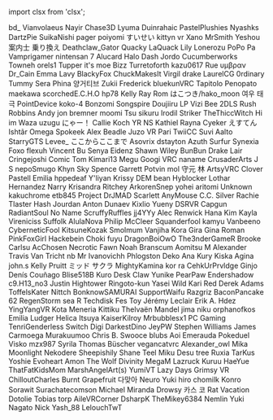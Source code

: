﻿import clsx from 'clsx';


<!-- Reminder that not only HTML chars have to be escaped, MDX chars also need to be (such as a space followed by an underscore). -->
<Patronelt k="5" ias="1" sp="1" >bd&#0095;</Patronelt> <Patronelt k="3" ias="1" sp="1" >Vianvolaeus</Patronelt> <Patronelt k="3" ias="1" sp="1" >Nayir</Patronelt> <Patronelt k="3" ias="1" sp="0" >Chase3D</Patronelt> <Patronelt k="2" ias="1" sp="1" >Lyuma</Patronelt> 
<Patronelt k="2" ias="1" sp="1" >Duinrahaic</Patronelt> <Patronelt k="2" ias="1" sp="1" >PastelPlushies</Patronelt> <Patronelt k="2" ias="1" sp="1" >Nyashks</Patronelt> <Patronelt k="2" ias="1" sp="1" >DartzPie</Patronelt> <Patronelt k="2" ias="1" sp="1" >SuikaNishi</Patronelt> 
<Patronelt k="2" ias="1" sp="1" >pager</Patronelt> <Patronelt k="2" ias="1" sp="1" >poiyomi</Patronelt> <Patronelt k="2" ias="1" sp="1" >すいせい</Patronelt> <Patronelt k="2" ias="1" sp="1" >kittyn vr</Patronelt> <Patronelt k="2" ias="1" sp="1" >Xano</Patronelt> 
<Patronelt k="2" ias="1" sp="1" >MrSmith</Patronelt> <Patronelt k="2" ias="1" sp="1" >Yeshou</Patronelt> <Patronelt k="2" ias="1" sp="1" >案内士 乗り換え</Patronelt> <Patronelt k="2" ias="1" sp="1" >Deathclaw&#0095;Gator</Patronelt> <Patronelt k="2" ias="1" sp="1" >Quacky LaQuack</Patronelt> 
<Patronelt k="2" ias="1" sp="1" >Lily</Patronelt> <Patronelt k="2" ias="1" sp="1" >Lonerozu</Patronelt> <Patronelt k="2" ias="1" sp="1" >PoPo Pa</Patronelt> <Patronelt k="2" ias="1" sp="1" >Vamprigamer</Patronelt> <Patronelt k="2" ias="1" sp="0" >nintensan 7</Patronelt> 
<Patronelt k="2" ias="1" sp="0" >Alucard</Patronelt> <Patronelt k="2" ias="1" sp="0" >Halo Dash</Patronelt> <Patronelt k="0" ias="1" sp="1" >Jordo</Patronelt> <Patronelt k="0" ias="0" sp="1" >Cucumberworks</Patronelt> <Patronelt k="0" ias="1" sp="1" >Towneh</Patronelt> 
<Patronelt k="0" ias="0" sp="1" >orels1</Patronelt> <Patronelt k="0" ias="0" sp="1" >Tupper</Patronelt> <Patronelt k="0" ias="0" sp="1" >it&#0039;s moe</Patronelt> <Patronelt k="0" ias="1" sp="1" >Bizz</Patronelt> <Patronelt k="0" ias="1" sp="1" >Turretoforth</Patronelt> 
<Patronelt k="0" ias="0" sp="1" >kazu0617</Patronelt> <Patronelt k="0" ias="0" sp="1" >Rue</Patronelt> <Patronelt k="0" ias="1" sp="1" >υμβραν</Patronelt> <Patronelt k="0" ias="1" sp="1" >Dr&#0095;Cain</Patronelt> <Patronelt k="0" ias="1" sp="1" >Emma</Patronelt> 
<Patronelt k="0" ias="0" sp="1" >Lavy</Patronelt> <Patronelt k="0" ias="0" sp="1" >BlackyFox</Patronelt> <Patronelt k="0" ias="1" sp="1" >ChuckMakesIt</Patronelt> <Patronelt k="0" ias="1" sp="1" >Virgil drake</Patronelt> <Patronelt k="0" ias="0" sp="1" >LaurelCG</Patronelt> 
<Patronelt k="0" ias="1" sp="1" >0rdinary</Patronelt> <Patronelt k="0" ias="1" sp="1" >Tummy</Patronelt> <Patronelt k="0" ias="1" sp="1" >Sera Phina</Patronelt> <Patronelt k="0" ias="1" sp="1" >양거티브</Patronelt> <Patronelt k="0" ias="1" sp="1" >Zukii</Patronelt> 
<Patronelt k="0" ias="1" sp="1" >Frederick</Patronelt> <Patronelt k="0" ias="1" sp="1" >bluekunVRC</Patronelt> <Patronelt k="0" ias="0" sp="1" >Tapitolo Penopato</Patronelt> <Patronelt k="0" ias="0" sp="1" >maekawa</Patronelt> <Patronelt k="0" ias="0" sp="1" >scorchedE&#0046;C&#0046;H&#0046;O</Patronelt> 
<Patronelt k="0" ias="1" sp="1" >hp78</Patronelt> <Patronelt k="0" ias="1" sp="1" >Kelly</Patronelt> <Patronelt k="0" ias="1" sp="1" >Ray Rom</Patronelt> <Patronelt k="0" ias="1" sp="1" >はこつき&#0047;hako&#0095;moon</Patronelt> <Patronelt k="0" ias="1" sp="1" >여우 태극</Patronelt> 
<Patronelt k="0" ias="1" sp="1" >PointDevice</Patronelt> <Patronelt k="0" ias="1" sp="1" >koko&#0045;4</Patronelt> <Patronelt k="0" ias="1" sp="1" >Bonzomi</Patronelt> <Patronelt k="0" ias="1" sp="1" >Songspire</Patronelt> <Patronelt k="0" ias="1" sp="1" >Doujiiru</Patronelt> 
<Patronelt k="0" ias="1" sp="1" >LP</Patronelt> <Patronelt k="0" ias="1" sp="1" >Vizi</Patronelt> <Patronelt k="0" ias="1" sp="1" >Bee</Patronelt> <Patronelt k="0" ias="1" sp="1" >2DLS</Patronelt> <Patronelt k="0" ias="1" sp="1" >Rush Robbins</Patronelt> 
<Patronelt k="0" ias="1" sp="1" >Andy</Patronelt> <Patronelt k="0" ias="1" sp="1" >jon bremner</Patronelt> <Patronelt k="0" ias="1" sp="1" >moomi</Patronelt> <Patronelt k="0" ias="0" sp="1" >Tsu</Patronelt> <Patronelt k="0" ias="1" sp="1" >sikuru</Patronelt> 
<Patronelt k="0" ias="0" sp="1" >Irodil Striker</Patronelt> <Patronelt k="0" ias="1" sp="1" >TheThiccWitch</Patronelt> <Patronelt k="0" ias="1" sp="1" >Hi im Waza</Patronelt> <Patronelt k="0" ias="1" sp="1" >uzugu</Patronelt> <Patronelt k="0" ias="1" sp="1" >にゃー！</Patronelt> 
<Patronelt k="0" ias="1" sp="1" >Callie Koch</Patronelt> <Patronelt k="0" ias="0" sp="1" >YR NS</Patronelt> <Patronelt k="0" ias="1" sp="1" >Kathiel Rayna</Patronelt> <Patronelt k="0" ias="0" sp="1" >Cyeker</Patronelt> <Patronelt k="0" ias="1" sp="1" >えすてん</Patronelt> 
<Patronelt k="0" ias="1" sp="1" >Ishtãr</Patronelt> <Patronelt k="0" ias="1" sp="1" >Omega</Patronelt> <Patronelt k="0" ias="1" sp="1" >Spokeek</Patronelt> <Patronelt k="0" ias="0" sp="1" >Alex Beadle</Patronelt> <Patronelt k="0" ias="1" sp="1" >Juzo VR</Patronelt> 
<Patronelt k="0" ias="1" sp="1" >Pari</Patronelt> <Patronelt k="0" ias="1" sp="1" >TwiiCC</Patronelt> <Patronelt k="0" ias="1" sp="1" >Suvi Aalto</Patronelt> <Patronelt k="0" ias="1" sp="1" >StarryGTS</Patronelt> <Patronelt k="0" ias="1" sp="1" >Levee&#0095;</Patronelt> 
<Patronelt k="0" ias="1" sp="1" >ここからここまで</Patronelt> <Patronelt k="0" ias="1" sp="1" >Asovrix</Patronelt> <Patronelt k="0" ias="1" sp="1" >dstayton</Patronelt> <Patronelt k="0" ias="1" sp="1" >Azuth</Patronelt> <Patronelt k="0" ias="1" sp="1" >Surfur</Patronelt> 
<Patronelt k="0" ias="1" sp="1" >Synexia Foxo</Patronelt> <Patronelt k="0" ias="0" sp="1" >flexuh</Patronelt> <Patronelt k="0" ias="1" sp="1" >Vincent Bu</Patronelt> <Patronelt k="0" ias="1" sp="1" >Senya</Patronelt> <Patronelt k="0" ias="1" sp="1" >Eidenz</Patronelt> 
<Patronelt k="0" ias="1" sp="1" >Shawn Wiley</Patronelt> <Patronelt k="0" ias="1" sp="1" >BunBun</Patronelt> <Patronelt k="0" ias="1" sp="1" >Drake Lair</Patronelt> <Patronelt k="0" ias="1" sp="1" >Cringejoshi</Patronelt> <Patronelt k="0" ias="1" sp="1" >Comic Tom</Patronelt> 
<Patronelt k="0" ias="0" sp="1" >Kimari13</Patronelt> <Patronelt k="0" ias="1" sp="1" >Megu</Patronelt> <Patronelt k="0" ias="1" sp="1" >Googi</Patronelt> <Patronelt k="0" ias="1" sp="1" >VRC naname</Patronelt> <Patronelt k="0" ias="0" sp="1" >CrusaderArts</Patronelt> 
<Patronelt k="0" ias="1" sp="1" >J S</Patronelt> <Patronelt k="0" ias="0" sp="1" >nepoSmugo</Patronelt> <Patronelt k="0" ias="1" sp="1" >Khyn</Patronelt> <Patronelt k="0" ias="0" sp="1" >Sky Spence</Patronelt> <Patronelt k="0" ias="1" sp="1" >Garrett Potvin</Patronelt> 
<Patronelt k="0" ias="1" sp="1" >mol</Patronelt> <Patronelt k="0" ias="1" sp="1" >守元 林</Patronelt> <Patronelt k="0" ias="1" sp="1" >ArtsyVRC</Patronelt> <Patronelt k="0" ias="0" sp="1" >Clover</Patronelt> <Patronelt k="0" ias="1" sp="1" >Pastell Emilia</Patronelt> 
<Patronelt k="0" ias="0" sp="1" >hppedeaf</Patronelt> <Patronelt k="0" ias="1" sp="1" >Y&#0039;liyan</Patronelt> <Patronelt k="0" ias="0" sp="1" >Krissy</Patronelt> <Patronelt k="0" ias="1" sp="1" >DEM bean</Patronelt> <Patronelt k="0" ias="1" sp="1" >Hyblocker</Patronelt> 
<Patronelt k="0" ias="1" sp="1" >Lothar Hernandez</Patronelt> <Patronelt k="0" ias="1" sp="1" >Narry</Patronelt> <Patronelt k="0" ias="1" sp="1" >Krisandra Ritchey</Patronelt> <Patronelt k="0" ias="1" sp="1" >ArkorenSnep</Patronelt> <Patronelt k="0" ias="1" sp="1" >yohei aritomi</Patronelt> 
<Patronelt k="0" ias="0" sp="1" >Unknown</Patronelt> <Patronelt k="0" ias="1" sp="1" >kakuchrome</Patronelt> <Patronelt k="0" ias="1" sp="1" >etb845</Patronelt> <Patronelt k="0" ias="1" sp="1" >Project</Patronelt> <Patronelt k="0" ias="1" sp="1" >DrJMAD</Patronelt> 
<Patronelt k="0" ias="1" sp="1" >Scarlett</Patronelt> <Patronelt k="0" ias="1" sp="1" >AnyMouse</Patronelt> <Patronelt k="0" ias="1" sp="1" >C&#0046;C&#0046; Silver</Patronelt> <Patronelt k="0" ias="1" sp="1" >Rachie</Patronelt> <Patronelt k="0" ias="0" sp="1" >Tlaster</Patronelt> 
<Patronelt k="0" ias="1" sp="1" >Hash Jourdan</Patronelt> <Patronelt k="0" ias="1" sp="1" >Anton Dunaev</Patronelt> <Patronelt k="0" ias="1" sp="1" >Kixlio Yueny</Patronelt> <Patronelt k="0" ias="1" sp="1" >DSRVR</Patronelt> <Patronelt k="0" ias="0" sp="1" >Capgun</Patronelt> 
<Patronelt k="0" ias="1" sp="1" >RadiantSoul</Patronelt> <Patronelt k="0" ias="1" sp="1" >No Name</Patronelt> <Patronelt k="0" ias="1" sp="1" >ScruffyRuffles</Patronelt> <Patronelt k="0" ias="0" sp="1" >jj4YYy</Patronelt> <Patronelt k="0" ias="1" sp="1" >Alec Renwick</Patronelt> 
<Patronelt k="0" ias="1" sp="1" >Hana Kim</Patronelt> <Patronelt k="0" ias="1" sp="1" >Kayla</Patronelt> <Patronelt k="0" ias="1" sp="1" >Vireniciss</Patronelt> <Patronelt k="0" ias="1" sp="1" >Suffolk</Patronelt> <Patronelt k="0" ias="1" sp="1" >AlulaNova</Patronelt> 
<Patronelt k="0" ias="1" sp="1" >Philip McCleer</Patronelt> <Patronelt k="0" ias="1" sp="1" >Squanderfool</Patronelt> <Patronelt k="0" ias="1" sp="1" >kamyu</Patronelt> <Patronelt k="0" ias="1" sp="1" >Vanbeeno</Patronelt> <Patronelt k="0" ias="0" sp="1" >CyberneticFool</Patronelt> 
<Patronelt k="0" ias="1" sp="1" >KitsuneKozak</Patronelt> <Patronelt k="0" ias="1" sp="1" >Smolmum</Patronelt> <Patronelt k="0" ias="1" sp="1" >Vanjiha</Patronelt> <Patronelt k="0" ias="1" sp="1" >Kora Gira</Patronelt> <Patronelt k="0" ias="0" sp="1" >Gina Roman</Patronelt> 
<Patronelt k="0" ias="1" sp="1" >PinkFoxGirl</Patronelt> <Patronelt k="0" ias="1" sp="1" >Hackebein</Patronelt> <Patronelt k="0" ias="1" sp="1" >Choki</Patronelt> <Patronelt k="0" ias="1" sp="1" >fuyu</Patronelt> <Patronelt k="0" ias="1" sp="1" >DragonBoiOwO</Patronelt> 
<Patronelt k="0" ias="1" sp="1" >The3nderGameR</Patronelt> <Patronelt k="0" ias="1" sp="1" >Brooke</Patronelt> <Patronelt k="0" ias="1" sp="1" >Carlsu</Patronelt> <Patronelt k="0" ias="1" sp="1" >AcChosen</Patronelt> <Patronelt k="0" ias="1" sp="1" >Necrotic Fawn</Patronelt> 
<Patronelt k="0" ias="1" sp="1" >Noah Branscum</Patronelt> <Patronelt k="0" ias="1" sp="1" >Aomitsu</Patronelt> <Patronelt k="0" ias="1" sp="1" >M</Patronelt> <Patronelt k="0" ias="0" sp="1" >Alexander</Patronelt> <Patronelt k="0" ias="1" sp="1" >Travis Van Tricht</Patronelt> 
<Patronelt k="0" ias="0" sp="1" >nb</Patronelt> <Patronelt k="0" ias="0" sp="1" >Mr Ivanovichh</Patronelt> <Patronelt k="0" ias="1" sp="1" >Phlogston</Patronelt> <Patronelt k="0" ias="1" sp="1" >Deko</Patronelt> <Patronelt k="0" ias="1" sp="1" >Ana Kury</Patronelt> 
<Patronelt k="0" ias="0" sp="1" >Kiska Agina</Patronelt> <Patronelt k="0" ias="1" sp="1" >john&#0046;s</Patronelt> <Patronelt k="0" ias="1" sp="1" >Kelly Pruitt</Patronelt> <Patronelt k="0" ias="1" sp="1" >ミッド サクラ</Patronelt> <Patronelt k="0" ias="1" sp="1" >MightyKamina</Patronelt> 
<Patronelt k="0" ias="1" sp="1" >kor ra</Patronelt> <Patronelt k="0" ias="1" sp="1" >CehkUrPrvldge</Patronelt> <Patronelt k="0" ias="1" sp="1" >Ginjo</Patronelt> <Patronelt k="0" ias="0" sp="1" >Denís Couñago</Patronelt> <Patronelt k="0" ias="1" sp="1" >Blise518B</Patronelt> 
<Patronelt k="0" ias="0" sp="1" >Kuro</Patronelt> <Patronelt k="0" ias="0" sp="1" >Desk Claw</Patronelt> <Patronelt k="0" ias="1" sp="1" >Yunike</Patronelt> <Patronelt k="0" ias="1" sp="1" >PearPaw</Patronelt> <Patronelt k="0" ias="1" sp="1" >Endershadow</Patronelt> 
<Patronelt k="0" ias="1" sp="1" >c9&#0046;H13&#0095;no3</Patronelt> <Patronelt k="0" ias="1" sp="1" >Justin Hightower</Patronelt> <Patronelt k="0" ias="1" sp="1" >Ringoto&#0045;kun</Patronelt> <Patronelt k="0" ias="1" sp="1" >Yasei Wild</Patronelt> <Patronelt k="0" ias="1" sp="1" >Kari Red</Patronelt> 
<Patronelt k="0" ias="1" sp="1" >Derek Adams</Patronelt> <Patronelt k="0" ias="1" sp="1" >ToffelsKater</Patronelt> <Patronelt k="0" ias="1" sp="1" >Nittch</Patronelt> <Patronelt k="0" ias="1" sp="1" >BonknowSAMURAI</Patronelt> <Patronelt k="0" ias="1" sp="1" >SupportWaifu</Patronelt> 
<Patronelt k="0" ias="0" sp="1" >Razgriz</Patronelt> <Patronelt k="0" ias="1" sp="1" >BaconPancake 62</Patronelt> <Patronelt k="0" ias="1" sp="1" >RegenStorm</Patronelt> <Patronelt k="0" ias="1" sp="1" >sea R</Patronelt> <Patronelt k="0" ias="1" sp="1" >Techdisk</Patronelt> 
<Patronelt k="0" ias="0" sp="1" >Fes Toy</Patronelt> <Patronelt k="0" ias="0" sp="1" >Jérémy Leclair</Patronelt> <Patronelt k="0" ias="0" sp="1" >Erik A&#0046; Hdez</Patronelt> <Patronelt k="0" ias="0" sp="1" >YingYangVR</Patronelt> <Patronelt k="0" ias="0" sp="1" >Kota</Patronelt> 
<Patronelt k="0" ias="0" sp="1" >Meneria</Patronelt> <Patronelt k="0" ias="1" sp="1" >Kittiku</Patronelt> <Patronelt k="0" ias="1" sp="1" >Thelvaën Mandel</Patronelt> <Patronelt k="0" ias="0" sp="1" >jima niku</Patronelt> <Patronelt k="0" ias="1" sp="1" >orphanofkos</Patronelt> 
<Patronelt k="0" ias="1" sp="1" >Emilia</Patronelt> <Patronelt k="0" ias="1" sp="1" >Ludger</Patronelt> <Patronelt k="0" ias="1" sp="1" >Helica Itsuya</Patronelt> <Patronelt k="0" ias="1" sp="1" >KaiserKilroy</Patronelt> <Patronelt k="0" ias="1" sp="1" >Mrbubblesx1 PC Gaming</Patronelt> 
<Patronelt k="0" ias="1" sp="1" >TenriGenderless</Patronelt> <Patronelt k="0" ias="0" sp="1" >Switch</Patronelt> <Patronelt k="0" ias="1" sp="1" >Digi</Patronelt> <Patronelt k="0" ias="0" sp="1" >DarkestDino</Patronelt> <Patronelt k="0" ias="0" sp="1" >JeyPW</Patronelt> 
<Patronelt k="0" ias="0" sp="1" >Stephen Williams</Patronelt> <Patronelt k="0" ias="1" sp="1" >James Carmoega</Patronelt> <Patronelt k="0" ias="1" sp="1" >Murakuumoo</Patronelt> <Patronelt k="0" ias="1" sp="1" >Chris B&#0046;</Patronelt> <Patronelt k="0" ias="1" sp="1" >Swooce</Patronelt> 
<Patronelt k="0" ias="0" sp="1" >blubs</Patronelt> <Patronelt k="0" ias="1" sp="1" >Aoi Emerauda</Patronelt> <Patronelt k="0" ias="1" sp="1" >Pokeduel</Patronelt> <Patronelt k="0" ias="1" sp="1" >Visko</Patronelt> <Patronelt k="0" ias="0" sp="1" >mzx987</Patronelt> 
<Patronelt k="0" ias="1" sp="1" >Syrila</Patronelt> <Patronelt k="0" ias="1" sp="1" >Thomas Büscher</Patronelt> <Patronelt k="0" ias="0" sp="1" >vegancatvrc</Patronelt> <Patronelt k="0" ias="1" sp="1" >Alexander&#0095;owl</Patronelt> <Patronelt k="0" ias="1" sp="1" >Mika Moonlight</Patronelt> 
<Patronelt k="0" ias="1" sp="1" >Nekodere</Patronelt> <Patronelt k="0" ias="1" sp="1" >Sheepishily</Patronelt> <Patronelt k="0" ias="1" sp="1" >Shane Teel</Patronelt> <Patronelt k="0" ias="1" sp="1" >Miku Desu</Patronelt> <Patronelt k="0" ias="0" sp="1" >tree</Patronelt> 
<Patronelt k="0" ias="0" sp="1" >Ruxia</Patronelt> <Patronelt k="0" ias="0" sp="1" >TarKus</Patronelt> <Patronelt k="0" ias="1" sp="1" >Yoshie</Patronelt> <Patronelt k="0" ias="1" sp="1" >Evoheart</Patronelt> <Patronelt k="0" ias="1" sp="1" >Amon The Wolf</Patronelt> 
<Patronelt k="0" ias="1" sp="1" >Divinity</Patronelt> <Patronelt k="0" ias="1" sp="1" >MegaM</Patronelt> <Patronelt k="0" ias="0" sp="1" >Lazruck</Patronelt> <Patronelt k="0" ias="1" sp="1" >Kuruu</Patronelt> <Patronelt k="0" ias="1" sp="1" >HaeYue</Patronelt> 
<Patronelt k="0" ias="0" sp="1" >ThatFatKidsMom</Patronelt> <Patronelt k="0" ias="1" sp="1" >MarshAngelArt&#0040;s&#0041;</Patronelt> <Patronelt k="0" ias="1" sp="1" >YumiVT</Patronelt> <Patronelt k="0" ias="1" sp="1" >Lazy Days</Patronelt> <Patronelt k="0" ias="0" sp="1" >Grimsy VR</Patronelt> 
<Patronelt k="0" ias="1" sp="1" >ChilloutCharles</Patronelt> <Patronelt k="0" ias="1" sp="1" >Burnt Grapefruit</Patronelt> <Patronelt k="0" ias="1" sp="1" >다맞아</Patronelt> <Patronelt k="0" ias="0" sp="1" >Neuro</Patronelt> <Patronelt k="0" ias="1" sp="1" >Yuki hiro</Patronelt> 
<Patronelt k="0" ias="0" sp="1" >chomilk</Patronelt> <Patronelt k="0" ias="0" sp="1" >Konro</Patronelt> <Patronelt k="0" ias="0" sp="1" >Sorawit Surachatecomson</Patronelt> <Patronelt k="0" ias="1" sp="1" >Michael Miranda</Patronelt> <Patronelt k="0" ias="0" sp="1" >Drowsy</Patronelt> 
<Patronelt k="0" ias="0" sp="1" >카스 코</Patronelt> <Patronelt k="0" ias="0" sp="1" >Rat Vacation</Patronelt> <Patronelt k="0" ias="1" sp="1" >Dotolie</Patronelt> <Patronelt k="0" ias="1" sp="1" >Tobias torp</Patronelt> <Patronelt k="0" ias="1" sp="1" >AileVRCorner</Patronelt> 
<Patronelt k="0" ias="1" sp="1" >DsharpK</Patronelt> <Patronelt k="0" ias="1" sp="1" >TheMikey6384</Patronelt> <Patronelt k="0" ias="0" sp="1" >Nemlin</Patronelt> <Patronelt k="0" ias="1" sp="1" >Yuki Nagato</Patronelt> <Patronelt k="0" ias="0" sp="1" >Nick</Patronelt> 
<Patronelt k="0" ias="0" sp="1" >Yash&#0095;88</Patronelt> <Patronelt k="0" ias="1" sp="1" >LelouchTwT</Patronelt> 